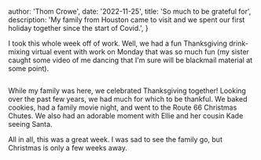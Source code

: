 
  author: 'Thom Crowe',
  date: '2022-11-25',
  title: 'So much to be grateful for',
  description:
    'My family from Houston came to visit and we spent our first holiday together since the start of Covid.',
}


I took this whole week off of work. Well, we had a fun Thanksgiving drink-mixing virtual event with work on Monday that was so much fun (my sister caught some video of me dancing that I'm sure will be blackmail material at some point).

<Image src={designSystem} alt="" />

While my family was here, we celebrated Thanksgiving together! Looking over the past few years, we had much for which to be thankful. We baked cookies, had a family movie night, and went to the Route 66 Christmas Chutes. We also had an adorable moment with Ellie and her cousin Kade seeing Santa.

All in all, this was a great week. I was sad to see the family go, but Christmas is only a few weeks away.